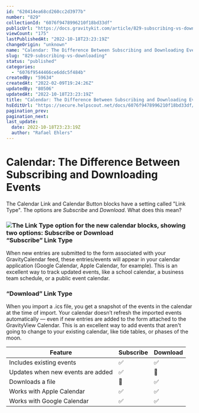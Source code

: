 ```yaml
---
id: "620414ea68cd260cc2d3977b"
number: "829"
collectionId: "6076f9478996210f18bd33df"
publicUrl: "https://docs.gravitykit.com/article/829-subscribing-vs-downloading"
viewCount: "175"
lastPublishedAt: "2022-10-18T23:23:19Z"
changeOrigin: "unknown"
name: "Calendar: The Difference Between Subscribing and Downloading Events"
slug: "829-subscribing-vs-downloading"
status: "published"
categories: 
  - "6076f9544466ce6ddc5f484b"
createdBy: "59634"
createdAt: "2022-02-09T19:24:26Z"
updatedBy: "80506"
updatedAt: "2022-10-18T23:23:19Z"
title: "Calendar: The Difference Between Subscribing and Downloading Events"
hsEditUrl: "https://secure.helpscout.net/docs/6076f9478996210f18bd33df/article/620414ea68cd260cc2d3977b"
pagination_prev: 
pagination_next: 
last_update:
  date: 2022-10-18T23:23:19Z
  author: "Rafael Ehlers"
---
```


# Calendar: The Difference Between Subscribing and Downloading Events

The Calendar Link and Calendar Button blocks have a setting called "Link Type". The options are *Subscribe* and *Download*. What does this mean?

###  ![The Link Type option for the new calendar blocks, showing two options: Subscribe or Download](https://s3.amazonaws.com/helpscout.net/docs/assets/54c58489e4b051242988532c/images/620e6229d86136157d9a570e/file-Z8ee9EPDVa.png)“Subscribe” Link Type

When new entries are submitted to the form associated with your GravityCalendar feed, these entries/events will appear in your calendar application (Google Calendar, Apple Calendar, for example). This is an excellent way to track updated events, like a school calendar, a business team schedule, or a public event calendar.

### “Download” Link Type

When you import a .ics file, you get a snapshot of the events in the calendar at the time of import. Your calendar doesn’t refresh the imported events automatically — even if new entries are added to the form attached to the GravityView Calendar. This is an excellent way to add events that aren't going to change to your existing calendar, like tide tables, or phases of the moon.

| **Feature** | **Subscribe** | **Download** |
|---|---|---|
| Includes existing events | ✅ | ✅ |
| Updates when new events are added | ✅ | 🚫 |
| Downloads a file | 🚫 | ✅ |
| Works with Apple Calendar | ✅ | ✅ |
| Works with Google Calendar | ✅ | ✅ |